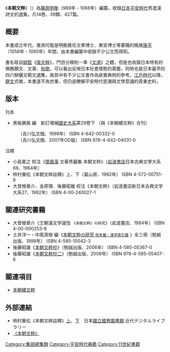 《'''本朝文粹'''》（{{lang-ja|ほんちょうもんずい}}）為[[藤原明衡|藤原明衡]]（989年 - 1066年）編纂，收錄[[日本|日本]][[平安時代|平安時代]]秀逸漢詩文的選集。凡14卷、39類、427篇。

== 概要 ==
本書成立年代，推測可能是明衡擔任文章博士、東宮博士等要職的晚歲[[康平|康平]]（1058年 - 1065年）年間，由本書編纂中收錄不少公文而得知。

書名取自[[姚鉉|姚鉉]]《[[唐文粹|唐文粹]]》，門目分類則一準《[[文選|文選]]》之體，但是也收錄日本特有的佛教願文、文章、[[和歌|和歌]]，可以看出反映日本社會情勢的需要。同時也是日本最早的四六駢儷文範文選集，故其中有不少公文書作為故實典例的參考。[[江戶時代|江戶時代]]以降，[[駢文|駢文]]式微，本書遂不為世重，但仍是瞭解平安時代思潮與文學意識的貴重史料，

== 版本 ==
;刊本
* 黑板勝美 編　新訂増補[[國史大系|國史大系]]第29卷下 （與《本朝續文粹》合刊）
: （吉川弘文館、1999年） ISBN 4-642-00332-0
: （吉川弘文館、2007年OD版） ISBN 978-4-642-04031-0

;注釋
* 小島憲之 校注《[[懷風藻|懷風藻]] 文華秀麗集 本朝文粋》（[[岩波書店|岩波書店]]日本古典文學大系69、1964年）
* 柿村重松《本朝文粹註釋》上、下（冨山房、1982年） ISBN 4-572-00751-9
* 大曾根章介、金原理、後藤昭雄 校注《本朝文粹》（岩波書店新日本古典文学大系27、1992年） ISBN 4-00-240027-1

== 關連研究書籍 ==
* 大曾根章介《王朝漢文学論攷 <small>《本朝文粹》の研究</small>》（岩波書店、1994年） ISBN 4-00-000253-8
* 土井洋一・中尾真樹 編《[http://www.bensey.co.jp/book/1252.html 本朝文粋の研究 <small>校本篇・漢字索引篇</small>] {{Wayback|url=http://www.bensey.co.jp/book/1252.html |date=20040902022859 }}》全三冊（勉誠出版、1999年） ISBN 4-585-10042-3
* 後藤昭雄《[http://www.bensey.co.jp/book/1857.html 本朝文粹抄]》（勉誠出版、2006年） ISBN 4-585-05367-0
* 後藤昭雄《[http://www.bensey.co.jp/book/2092.html 本朝文粹抄二]》（勉誠出版、2009年） ISBN 978-4-585-05407-8

== 關連項目 ==
* [[本朝續文粹|本朝續文粹]]

== 外部連結 ==
{{維基文庫|本朝文粹}}
* 柿村重松《本朝文粹註釋》[http://kindai.da.ndl.go.jp/info:ndljp/pid/931061/ 上]{{Dead link|date=2018年6月 |bot=InternetArchiveBot |fix-attempted=no }}、[http://kindai.da.ndl.go.jp/info:ndljp/pid/931062/ 下]{{Dead link|date=2018年6月 |bot=InternetArchiveBot |fix-attempted=no }}　日本[[國立國會圖書館|國立國會圖書館]]‧近代デジタルライブラリー
* [http://miko.org/~uraki/kuon/furu/text/waka/monzui/monzui.htm 《本朝文粹》] {{Wayback|url=http://miko.org/~uraki/kuon/furu/text/waka/monzui/monzui.htm |date=20210212031547 }}

[[Category:集部總集類|Category:集部總集類]]
[[Category:平安時代典籍|Category:平安時代典籍]]
[[Category:11世紀書籍|Category:11世紀書籍]]